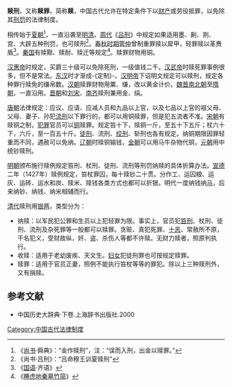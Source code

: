 '''赎刑'''，又称'''赎罪'''，简称'''赎'''，中国古代允许在特定条件下以[[财产|财产]]或劳役抵罪，以免除其[[刑罚|刑罚]]的法律制度。

相传始于[[夏朝|夏朝]]<ref>《[[书经|尚书]]·舜典》：“金作赎刑”，注：“误而入刑，出金以赎罪。”</ref>，一直沿袭至[[明清|明清]]。[[周代|周代]]《[[吕刑|吕刑]]》中规定如果适用墨、劓、剕、宫、大辟五种刑罚，也可赎刑<ref>《尚书·吕刑》：“吕命穆王训夏赎刑”</ref>。[[春秋时期|春秋时期]][[管仲|管仲]]曾制重罪赎以犀甲，轻罪赎以革赉盾<ref>《[[国语|国语]]·齐语》</ref>。[[秦国|秦国]]有赎黥、赎耐、赎迁等规定<ref>《[[睡虎地秦墓竹简|睡虎地秦墓竹简]]》</ref>。赎罪财物用铜。

[[汉惠帝|汉惠帝]]时规定，买爵三十级可以免除死刑，一级值钱二千。[[汉武帝|汉武帝]]时赎死罪事例很多，但不是常法。[[东汉|东汉]]时才渐成-{定制}-。[[汉明帝|汉明帝]]下诏明文规定可以赎刑，规定各种罪行赎免的缣帛数。[[汉朝|汉朝]]赎罪财物用粟、缣，改以黄金计价。[[魏晋南北朝|魏晋南北朝]]至[[隋朝|隋朝]]，一直沿用。[[晋朝|晋朝]]和[[刘宋|刘宋]]、[[南齐|南齐]]赎刑兼用金、绢。

[[唐朝|唐朝]]法律规定：应议、应请、应减人员和九品以上官，以及七品以上官的祖父母、父母、妻子、孙犯[[流刑|流刑]]以下罪行的，都可以用铜赎罪，但是犯五流者不准。{{Citation needed|若犯法者財產不足，則以勞務相抵，稱為勞贖。|time=2021-12-06T06:00:42+00:00}}[[宋朝|宋朝]]有赎铜之制，[[犯罪|犯罪]]官员可以[[铜|铜]]赎罪。规定笞十下，赎铜一斤，至五十下五斤；杖六十下，六斤，至一百五十斤。[[徒刑|徒刑]]、流刑、[[绞刑|绞刑]]、斩刑也各有规定。纳铜期限因罪轻重而不同，遇赦可以免纳。[[辽朝|辽朝]]时赎铜输钱，[[金朝|金朝]]可以用马牛杂物代铜，[[元朝|元朝]]用中统钞赎刑。

[[明朝|明朝]]颁布施行赎例规定笞刑、杖刑、徒刑、流刑等刑罚纳赎的具体折算办法。[[宣德|宣德]]二年（1427年）赎例规定，笞杖罪囚，每十赎钞二十贯。分作工、运囚粮、运灰、运砖、运水和炭、赎米、赎钱各类方式也都可以折银。明代一度纳钱纳[[马|马]]，后来纳钞、纳钱、纳米相辅而行。

[[清代|清代]]赎刑用[[银两|银两]]，类型分为：
* 纳赎：以军民犯公罪和生员以上犯轻罪为限。事实上，官员犯[[笞刑|笞刑]]、杖刑、徒刑、流刑及杂死罪等一般都可以赎罪。贪赃、真犯死罪、[[十恶|十恶]]、常赦所不原，干名犯义，受财故纵，奸、盗、杀伤人等都不许赎。无财力赎者，照原判执行。
* 收赎：适用于老幼废疾、天文生。[[妇女|妇女]]犯徒刑罪也可按规定赎罪。
* 赎罪：适用于官员正妻，照例不能执行笞杖等等的罪犯。除以上三种赎刑外，又有捐赎。

== 参考文献 ==
{{reflist}}
*中国历史大辞典·下卷.上海辞书出版社.2000

[[Category:中国古代法律制度|Category:中国古代法律制度]]